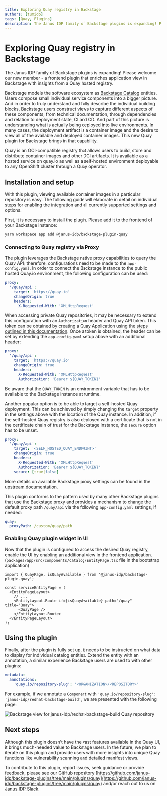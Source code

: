 ```yaml
---
title: Exploring Quay registry in Backstage
authors: [tumido]
tags: [Quay, Plugins]
description: The Janus IDP family of Backstage plugins is expanding! Please welcome our new member - a frontend plugin that enriches application view in Backstage with insights from a Quay hosted registry.
---
```


<ArchiveBanner />

# Exploring Quay registry in Backstage

The Janus IDP family of Backstage plugins is expanding! Please welcome our new member - a frontend plugin that enriches application view in Backstage with insights from a Quay hosted registry.

Backstage models the software ecosystem as [Backstage Catalog](https://backstage.io/docs/features/software-catalog/software-catalog-overview) entities. Users compose small individual service components into a bigger picture. And in order to truly understand and fully describe the individual building blocks, Backstage users construct views to capture different aspects of these components; from technical documentation, through dependencies and relation to deployment state, CI and CD. And part of this picture is understanding what is actually being deployed into live environments. In many cases, the deployment artifact is a container image and the desire to view all of the available and deployed container images. This new Quay plugin for Backstage brings in that capability.

Quay is an OCI-compatible registry that allows users to build, store and distribute container images and other OCI artifacts. It is available as a hosted service on quay.io as well as a self-hosted environment deployable to any OpenShift cluster through a Quay operator.

## Installation and setup

With this plugin, viewing available container images in a particular repository is easy. The following guide will elaborate in detail on individual steps for enabling the integration and all currently supported settings and options.

First, it is necessary to install the plugin. Please add it to the frontend of your Backstage instance:

```bash
yarn workspace app add @janus-idp/backstage-plugin-quay
```

### Connecting to Quay registry via Proxy

The plugin leverages the Backstage native proxy capabilities to query the Quay API; therefore, configurations need to be made to the `app-config.yaml`. In order to connect the Backstage instance to the public hosted Quay.io environment, the following configuration can be used:

```yaml title="app-config.yaml"
proxy:
  '/quay/api':
    target: 'https://quay.io'
    changeOrigin: true
    headers:
      X-Requested-With: 'XMLHttpRequest'
```

When accessing private Quay repositories, it may be necessary to extend this configuration with an `Authorization` header and Quay API token. This token can be obtained by creating a Quay Application using the [steps outlined in this documentation](https://docs.quay.io/api/#applications-and-tokens). Once a token is obtained, the header can be set by extending the `app-config.yaml` setup above with an additional header:

```yaml {7} title="app-config.yaml"
proxy:
  '/quay/api':
    target: 'https://quay.io'
    changeOrigin: true
    headers:
      X-Requested-With: 'XMLHttpRequest'
      Authorization: 'Bearer ${QUAY_TOKEN}'
```

Be aware that the `QUAY_TOKEN` is an environment variable that has to be available to the Backstage instance at runtime.

Another popular option is to be able to target a self-hosted Quay deployment. This can be achieved by simply changing the `target` property in the settings above with the location of the Quay instance. In addition, if the self-hosted Quay registry is also deployed with a certificate that is not in the certificate chain of trust for the Backstage instance, the `secure` option has to be unset.

```yaml {3,8} title="app-config.yaml"
proxy:
  '/quay/api':
    target: '<SELF_HOSTED_QUAY_ENDPOINT>'
    changeOrigin: true
    headers:
      X-Requested-With: 'XMLHttpRequest'
      Authorization: 'Bearer ${QUAY_TOKEN}'
    secure: [true|false]
```

More details on available Backstage proxy settings can be found in the [upstream documentation](https://backstage.io/docs/plugins/proxying).

This plugin conforms to the pattern used by many other Backstage plugins that use the Backstage proxy and provides a mechanism to change the default proxy path `/quay/api` via the following `app-config.yaml` settings, if needed:

```yaml title="app-config.yaml"
quay:
  proxyPath: /custom/quay/path
```

### Enabling Quay plugin widget in UI

Now that the plugin is configured to access the desired Quay registry, enable the UI by enabling an additional view in the frontend application.(`packages/app/src/components/catalog/EntityPage.tsx` file in the bootstrap application)

```tsx title="packages/app/src/components/catalog/EntityPage.tsx"
import { QuayPage, isQuayAvailable } from '@janus-idp/backstage-plugin-quay';

const serviceEntityPage = (
  <EntityPageLayout>
    // ...
    <EntityLayout.Route if={isQuayAvailable} path="/quay" title="Quay">
      <QuayPage />
    </EntityLayout.Route>
  </EntityPageLayout>
);
```

## Using the plugin

Finally, after the plugin is fully set up, it needs to be instructed on what data to display for individual catalog entities. Extend the entity with an annotation, a similar experience Backstage users are used to with other plugins:

```yaml
metadata:
  annotations:
    'quay.io/repository-slug': '<ORGANIZATION>/<REPOSITORY>'
```

For example, if we annotate a `Component` with `'quay.io/repository-slug': 'janus-idp/redhat-backstage-build'`, we are presented with the following page:

![Backstage view for janus-idp/redhat-backstage-build Quay repository](./widget.png)

## Next steps

Although this plugin doesn’t have the vast features available in the Quay UI, it brings much-needed value to Backstage users. In the future, we plan to iterate on this plugin and provide users with more insights into unique Quay functions like vulnerability scanning and detailed manifest views.

To contribute to this plugin, report issues, seek guidance or provide feedback, please see our GitHub repository [https://github.com/janus-idp/backstage-plugins/tree/main/plugins/quay](https://github.com/janus-idp/backstage-plugins/tree/main/plugins/quay) and/or reach out to us on [Janus IDP Slack](https://join.slack.com/t/janus-idp/shared_invite/zt-1nii16o6e-SGscZ4YtAktL6rRtZZBUfA).

